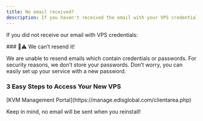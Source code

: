 ```yaml
---
title: No email received?
description: If you haven't received the email with your VPS credentials, there's no need to worry. Install it with fresh password and the OS of your choice. Instructions for installing Linux/Windows are provided.
---
```



If you did not receive our email with VPS credentials:

<Warning>
  ### 🚫⚠️ We can’t resend it!

  We are unable to resend emails which contain credentials or passwords. For security reasons, we don’t store your passwords. Don’t worry, you can easily set up your service with a new password.
</Warning>

### **3 Easy Steps to Access Your New VPS**

<Steps>
  <Step title="Log in to your">
    [KVM Management Portal](https://manage.edisglobal.com/clientarea.php)
  </Step>

  <Step title="Locate your VPS in the Services tab">

  </Step>

  <Step title="Reinstall your VPS with a fresh OS and your own password">
    <CtaButton label="How to Install Linux or Windows" link="../vps-management/reinstalling-your-vps_-choose-linux-or-windows" />
  </Step>
</Steps>

<Note>Keep in mind, no email will be sent when you reinstall!</Note>